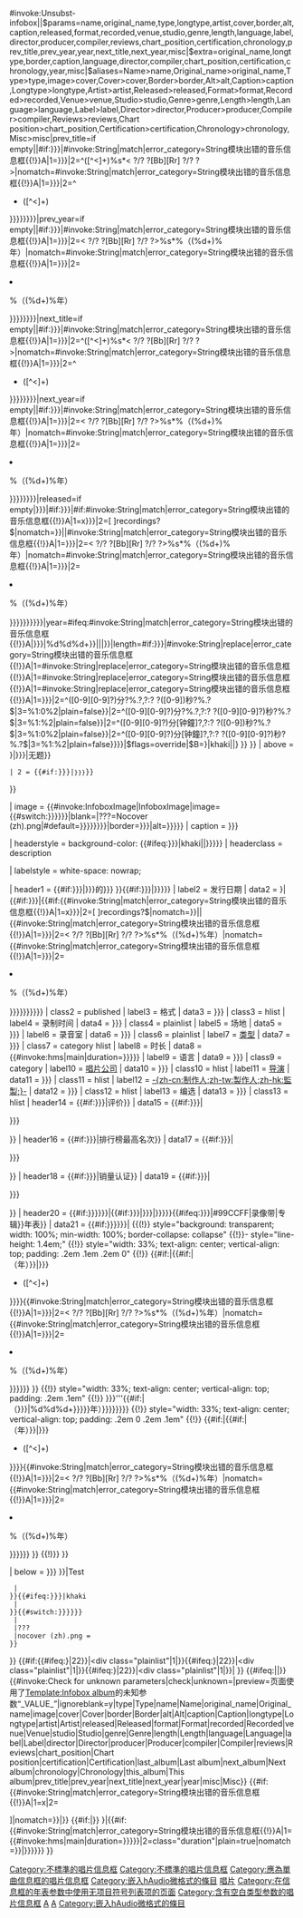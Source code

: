 {{{{{|safesubst:}}}#invoke:Unsubst-infobox||$params=name,original_name,type,longtype,artist,cover,border,alt,caption,released,format,recorded,venue,studio,genre,length,language,label,director,producer,compiler,reviews,chart_position,certification,chronology,prev_title,prev_year,year,next_title,next_year,misc|$extra=original_name,longtype,border,caption,language,director,compiler,chart_position,certification,chronology,year,misc|$aliases=Name>name,Original_name>original_name,Type>type,image>cover,Cover>cover,Border>border,Alt>alt,Caption>caption,Longtype>longtype,Artist>artist,Released>released,Format>format,Recorded>recorded,Venue>venue,Studio>studio,Genre>genre,Length>length,Language>language,Label>label,Director>director,Producer>producer,Compiler>compiler,Reviews>reviews,Chart position>chart_position,Certification>certification,Chronology>chronology,Misc>misc|prev_title={{{{{|safesubst:}}}if empty|{{{prev_title|}}}|{{{{{|safesubst:}}}#if:{{{last_album|{{{Last album|}}}}}}|{{{{{|safesubst:}}}#invoke:String|match|error_category=String模块出错的音乐信息框{{!}}A|1={{{last_album|{{{Last album|}}}}}}|2=^([^<]+)%s*< ?/? ?[Bb][Rr] ?/? ?>|nomatch={{{{{|safesubst:}}}#invoke:String|match|error_category=String模块出错的音乐信息框{{!}}A|1={{{last_album|{{{Last album|}}}}}}|2=^<div class="plainlist"><ul><li>([^<]+)</li>}}}}}}}}|prev_year={{{{{|safesubst:}}}if empty|{{{prev_year|}}}|{{{{{|safesubst:}}}#if:{{{last_album|{{{Last album|}}}}}}|{{{{{|safesubst:}}}#invoke:String|match|error_category=String模块出错的音乐信息框{{!}}A|1={{{last_album|{{{Last album|}}}}}}|2=< ?/? ?[Bb][Rr] ?/? ?>%s*%（(%d+)%年）|nomatch={{{{{|safesubst:}}}#invoke:String|match|error_category=String模块出错的音乐信息框{{!}}A|1={{{last_album|{{{Last album|}}}}}}|2=<li>%（(%d+)%年）</li></ul></div>}}}}}}}}|next_title={{{{{|safesubst:}}}if empty|{{{next_title|}}}|{{{{{|safesubst:}}}#if:{{{next_album|{{{Next album|}}}}}}|{{{{{|safesubst:}}}#invoke:String|match|error_category=String模块出错的音乐信息框{{!}}A|1={{{next_album|{{{Next album|}}}}}}|2=^([^<]+)%s*< ?/? ?[Bb][Rr] ?/? ?>|nomatch={{{{{|safesubst:}}}#invoke:String|match|error_category=String模块出错的音乐信息框{{!}}A|1={{{next_album|{{{Next album|}}}}}}|2=^<div class="plainlist"><ul><li>([^<]+)</li>}}}}}}}}|next_year={{{{{|safesubst:}}}if empty|{{{next_year|}}}|{{{{{|safesubst:}}}#if:{{{next_album|{{{Next album|}}}}}}|{{{{{|safesubst:}}}#invoke:String|match|error_category=String模块出错的音乐信息框{{!}}A|1={{{next_album|{{{Next album|}}}}}}|2=< ?/? ?[Bb][Rr] ?/? ?>%s*%（(%d+)%年）|nomatch={{{{{|safesubst:}}}#invoke:String|match|error_category=String模块出错的音乐信息框{{!}}A|1={{{next_album|{{{Next album|}}}}}}|2=<li>%（(%d+)%年）</li></ul></div>}}}}}}}}|released={{{{{|safesubst:}}}if empty|{{{released|{{{Released|}}}}}}|{{{{{|safesubst:}}}#if:{{{this_album|{{{This album|}}}}}}|{{{{{|safesubst:}}}#if:{{{{{|safesubst:}}}#invoke:String|match|error_category=String模块出错的音乐信息框{{!}}A|1=x{{{chronology|{{{Chronology|}}}}}}|2=[ ]recordings?$|nomatch=}}||{{{{{|safesubst:}}}#invoke:String|match|error_category=String模块出错的音乐信息框{{!}}A|1={{{this_album|{{{This album|}}}}}}|2=< ?/? ?[Bb][Rr] ?/? ?>%s*%（(%d+)%年）|nomatch={{{{{|safesubst:}}}#invoke:String|match|error_category=String模块出错的音乐信息框{{!}}A|1={{{this_album|{{{This album|}}}}}}|2=<li>%（(%d+)%年）</li></ul></div>}}}}}}}}}}|year={{{{{|safesubst:}}}#ifeq:{{{{{|safesubst:}}}#invoke:String|match|error_category=String模块出错的音乐信息框{{!}}A|{{{released|{{{Released|}}}}}}|%d%d%d+}}|{{{year|}}}||{{{year|}}}}}|length={{{{{|safesubst:}}}#if:{{{length|{{{Length|}}}}}}|{{{{{|safesubst:}}}#invoke:String|replace|error_category=String模块出错的音乐信息框{{!}}A|1={{{{{|safesubst:}}}#invoke:String|replace|error_category=String模块出错的音乐信息框{{!}}A|1={{{{{|safesubst:}}}#invoke:String|replace|error_category=String模块出错的音乐信息框{{!}}A|1={{{{{|safesubst:}}}#invoke:String|replace|error_category=String模块出错的音乐信息框{{!}}A|1={{{length|{{{Length|}}}}}}|2=^([0-9][0-9]?)分?%.?,?:? ?([0-9])秒?%.?$|3=%1:0%2|plain=false}}|2=^([0-9][0-9]?)分?%.?,?:? ?([0-9][0-9]?)秒?%.?$|3=%1:%2|plain=false}}|2=^([0-9][0-9]?)分[钟鐘]?,?:? ?([0-9])秒?%.?$|3=%1:0%2|plain=false}}|2=^([0-9][0-9]?)分[钟鐘]?,?:? ?([0-9][0-9]?)秒?%.?$|3=%1:%2|plain=false}}}}|$flags=override|$B=<templatestyles src="ShareCSS/infobox.css" />{{infobox
| bodyclass   = vevent haudio

| aboveclass  = summary album
| abovestyle  = background-color: {{#ifeq:{{Infobox album/color|{{{type|{{{Type|}}}}}}}}|khaki|{{Infobox album/color}}|{{Infobox album/color|{{{type|{{{Type|}}}}}} }} }}
| above       = {{Br separated entries
 | 1 = {{#if:{{{name|{{{Name|}}}}}}|{{{name|{{{Name}}}}}}|<includeonly>无题</includeonly>}}
 | 2 = {{#if:{{{original_name|{{{Original_name|}}}}}}|<span style="font-size:small; font-weight:normal;">{{{original_name|{{{Original_name|}}}}}}</span>}}
}}

| image       = {{#invoke:InfoboxImage|InfoboxImage|image={{#switch:{{{image|{{{cover|{{{Cover|}}}}}}}}}|blank=|???=Nocover (zh).png|#default={{{image|{{{cover|{{{Cover|}}}}}}}}}}}|border={{{border|{{{Border|}}}}}}|alt={{{alt|{{{Alt|}}}}}}}}
| caption     = {{{caption|{{{Caption|}}}}}}

| headerstyle = background-color: {{#ifeq:{{Infobox album/color|{{{type|{{{Type|}}}}}}}}|khaki|{{Infobox album/color}}|{{Infobox album/color|{{{type|{{{Type|}}}}}}}}}}
| headerclass = description

| labelstyle  = white-space: nowrap;

| header1     = {{#if:{{{artist|{{{Artist|}}}}}}|<span class="contributor">{{{artist|{{{Artist}}}}}}</span>的}}{{Infobox album/link|{{{type|{{{Type|}}}}}} }}{{#if:{{{longtype|{{{Longtype|}}}}}}|{{{longtype|{{{Longtype}}}}}}}}
| label2      = 发行日期
| data2       = {{if empty|{{{released|{{{Released|}}}}}}|{{#if:{{{this_album|{{{This album|}}}}}}|{{#if:{{#invoke:String|match|error_category=String模块出错的音乐信息框{{!}}A|1=x{{{chronology|{{{Chronology|}}}}}}|2=[ ]recordings?$|nomatch=}}||{{#invoke:String|match|error_category=String模块出错的音乐信息框{{!}}A|1={{{this_album|{{{This album|}}}}}}|2=< ?/? ?[Bb][Rr] ?/? ?>%s*%（(%d+)%年）|nomatch={{#invoke:String|match|error_category=String模块出错的音乐信息框{{!}}A|1={{{this_album|{{{This album|}}}}}}|2=<li>%（(%d+)%年）</li></ul></div>}}}}}}}}}}
| class2      = published
| label3      = 格式
| data3       = {{{format|{{{Format|}}}}}}
| class3      = hlist
| label4      = 录制时间
| data4       = {{{recorded|{{{Recorded|}}}}}}
| class4      = plainlist
| label5      = 场地
| data5       = {{{venue|{{{Venue|}}}}}}
| label6      = 录音室
| data6       = {{{studio|{{{Studio|}}}}}}
| class6      = plainlist
| label7      = [[音乐类型|类型]]
| data7       = {{{genre|{{{Genre|}}}}}}
| class7      = category hlist
| label8      = 时长
| data8       = {{#invoke:hms|main|duration={{{length|{{{Length|}}}}}}}}
| label9      = 语言
| data9       = {{{language|{{{Language|}}}}}}
| class9      = category
| label10     = [[唱片公司]]
| data10      = {{{label|{{{Label|}}}}}}
| class10     = hlist
| label11     = [[電影導演|导演]]
| data11      = {{{director|{{{Director|}}}}}}
| class11     = hlist
| label12     = [[音樂製作人|-{zh-cn:制作人;zh-tw:製作人;zh-hk:監製;}-]]
| data12      = {{{producer|{{{Producer|}}}}}}
| class12     = hlist
| label13     = 编选
| data13      = {{{compiler|{{{Compiler|}}}}}}
| class13     = hlist
| header14    = {{#if:{{{reviews|{{{Reviews|}}}}}}|评价}}
| data15      = {{#if:{{{reviews|{{{Reviews|}}}}}}|<div style="text-align: left; padding: 0; margin: 0">
{{{reviews|{{{Reviews|}}}}}}
</div>
}}
| header16    = {{#if:{{{chart_position|{{{Chart position|}}}}}}|排行榜最高名次}}
| data17      = {{#if:{{{chart_position|{{{Chart position|}}}}}}|<div style="text-align: left; padding: 0; margin: 0">
{{{chart_position|{{{Chart position|}}}}}}
</div>
}}
| header18    = {{#if:{{{certification|{{{Certification|}}}}}}|销量认证}}
| data19      = {{#if:{{{certification|{{{Certification|}}}}}}|<div style="text-align: left; padding: 0; margin: 0">
{{{certification|{{{Certification|}}}}}}
</div>
}}
| header20    = {{#if:{{{last_album|{{{Last album|}}}}}}{{{next_album|{{{Next album|}}}}}}{{{prev_title|}}}{{{next_title|}}}|{{#if:{{{chronology|{{{Chronology|}}}}}}|{{{chronology|{{{Chronology|}}}}}}|{{{artist|{{{Artist}}}}}}}}{{#ifeq:{{Infobox album/color|{{{type|{{{Type|}}}}}}}}|&#35;99CCFF|录像带|专辑}}年表}}
| data21      = {{#if:{{{last_album|{{{Last album|}}}}}}{{{next_album|{{{Next album|}}}}}}{{{prev_title|}}}{{{next_title|}}}|
{{(!}} style="background: transparent; width: 100%; min-width: 100%; border-collapse: collapse"
{{!}}- style="line-height: 1.4em;"
{{!}} style="width: 33%; text-align: center; vertical-align: top; padding: .2em .1em .2em 0" {{!}} {{#if:{{{prev_title|}}}|{{{prev_title}}}{{#if:{{{prev_year|}}}|<br />（{{{prev_year}}}年）}}|{{{last_album|{{{Last album|}}}}}}<span style="display:none">{{#if:{{{last_album|{{{Last album|}}}}}}|{{#invoke:String|match|error_category=String模块出错的音乐信息框{{!}}A|1={{{last_album|{{{Last album|}}}}}}|2=^([^<]+)%s*< ?/? ?[Bb][Rr] ?/? ?>|nomatch={{#invoke:String|match|error_category=String模块出错的音乐信息框{{!}}A|1={{{last_album|{{{Last album|}}}}}}|2=^<div class="plainlist"><ul><li>([^<]+)</li>}}}}{{#invoke:String|match|error_category=String模块出错的音乐信息框{{!}}A|1={{{last_album|{{{Last album|}}}}}}|2=< ?/? ?[Bb][Rr] ?/? ?>%s*%（(%d+)%年）|nomatch={{#invoke:String|match|error_category=String模块出错的音乐信息框{{!}}A|1={{{last_album|{{{Last album|}}}}}}|2=<li>%（(%d+)%年）</li></ul></div>}}}}}}</span> }}
{{!}} style="width: 33%; text-align: center; vertical-align: top; padding: .2em .1em" {{!}} {{{this_album|{{{This album|'''{{{name|{{{Name|{{PAGENAMEBASE}} }}}}}}'''{{#if:{{{next_year|}}}{{{prev_year|}}}|<br />（{{{year|{{#invoke:String|match|error_category=String模块出错的音乐信息框{{!}}A|{{{released|{{{Released|}}}}}}|%d%d%d+}}}}}年）}}}}}}}}
{{!}} style="width: 33%; text-align: center; vertical-align: top; padding: .2em 0 .2em .1em" {{!}} {{#if:{{{next_title|}}}|{{{next_title}}}{{#if:{{{next_year|}}}|<br />（{{{next_year}}}年）}}|{{{next_album|{{{Next album|}}}}}}<span style="display:none">{{#if:{{{next_album|{{{Next album|}}}}}}|{{#invoke:String|match|error_category=String模块出错的音乐信息框{{!}}A|1={{{next_album|{{{Next album|}}}}}}|2=^([^<]+)%s*< ?/? ?[Bb][Rr] ?/? ?>|nomatch={{#invoke:String|match|error_category=String模块出错的音乐信息框{{!}}A|1={{{next_album|{{{Next album|}}}}}}|2=^<div class="plainlist"><ul><li>([^<]+)</li>}}}}{{#invoke:String|match|error_category=String模块出错的音乐信息框{{!}}A|1={{{next_album|{{{Next album|}}}}}}|2=< ?/? ?[Bb][Rr] ?/? ?>%s*%（(%d+)%年）|nomatch={{#invoke:String|match|error_category=String模块出错的音乐信息框{{!}}A|1={{{next_album|{{{Next album|}}}}}}|2=<li>%（(%d+)%年）</li></ul></div>}}}}}}</span> }}
{{!)}}
}}

| below       = {{{misc|{{{Misc|}}}}}}
}}{{category handler
 |main={{#ifeq:{{Infobox album/color|{{{type|{{{Type|}}}}}}|Test}}|Test
  |[[Category:不標準的唱片信息框]]
 }}{{#ifeq:{{Infobox album/color|{{{type|{{{Type|}}}}}}}}|khaki
  |[[Category:不標準的唱片信息框]][[Category:應為單曲信息框的唱片信息框]]
 }}[[Category:嵌入hAudio微格式的條目]]{{#switch:{{lc:{{{image|{{{cover|{{{Cover|}}}}}}}}}}}
  |
  |???
  |nocover (zh).png = [[Category:損壞的宣傳品圖像的鏈接的頁面|唱片]]
 }}
}}<!--

-->{{#if:{{#ifeq:{{str left|{{{last_album|{{{Last album|}}}}}}|22}}|<div class="plainlist"|1|}}{{#ifeq:{{str left|{{{this_album|{{{This album|}}}}}}|22}}|<div class="plainlist"|1|}}{{#ifeq:{{str left|{{{next_album|{{{Next album|}}}}}}|22}}|<div class="plainlist"|1|}}|[[Category:在信息框的年表参数中使用无项目符号列表项的页面]]
}}<!--

-->{{#ifeq:{{{type|}}}{{{Type|}}}||[[Category:含有空白类型参数的唱片信息框]]}}<!--

-->{{#invoke:Check for unknown parameters|check|unknown={{main other|[[Category:在唱片信息框中使用未知参数的页面|_VALUE_{{PAGENAME}}]]}}|preview=页面使用了[[Template:Infobox album]]的未知参数“_VALUE_”|ignoreblank=y|type|Type|name|Name|original_name|Original_name|image|cover|Cover|border|Border|alt|Alt|caption|Caption|longtype|Longtype|artist|Artist|released|Released|format|Format|recorded|Recorded|venue|Venue|studio|Studio|genre|Genre|length|Length|language|Language|label|Label|director|Director|producer|Producer|compiler|Compiler|reviews|Reviews|chart_position|Chart position|certification|Certification|last_album|Last album|next_album|Next album|chronology|Chronology|this_album|This album|prev_title|prev_year|next_title|next_year|year|misc|Misc}}<!--

-->{{#if:{{#invoke:String|match|error_category=String模块出错的音乐信息框{{!}}A|1={{{prev_title|}}}{{{last_album|}}}{{{Last album|}}}{{{prev_year|}}}{{{next_title|}}}{{{next_album|}}}{{{Next album|}}}{{{next_year|}}}{{{type|}}}{{{Type|}}}{{{name|}}}{{{Name|}}}{{{original_name|}}}{{{Original_name|}}}{{{image|}}}{{{cover|}}}{{{Cover|}}}{{{border|}}}{{{Border|}}}{{{alt|}}}{{{Alt|}}}{{{caption|}}}{{{Caption|}}}{{{longtype|}}}{{{Longtype|}}}{{{artist|}}}{{{Artist|}}}{{{released|}}}{{{Released|}}}{{{format|}}}{{{Format|}}}{{{recorded|}}}{{{Recorded|}}}{{{venue|}}}{{{Venue|}}}{{{studio|}}}{{{Studio|}}}{{{genre|}}}{{{Genre|}}}{{{length|}}}{{{Length|}}}{{{language|}}}{{{Language|}}}{{{label|}}}{{{Label|}}}{{{director|}}}{{{Director|}}}{{{producer|}}}{{{Producer|}}}{{{compiler|}}}{{{Compiler|}}}{{{reviews|}}}{{{Reviews|}}}{{{chart_position|}}}{{{Chart position|}}}{{{certification|}}}{{{Certification|}}}{{{chronology|}}}{{{Chronology|}}}{{{this_album|}}}{{{This album|}}}{{{year|}}}x|2=</?t[drh][ >]|nomatch=}}|[[Category:含有畸形表格对象的音乐信息框|A]]}}<!--

使用以下所列的參數會被加入[[Category:在音乐信息框中使用过时参数的页面|A]]
-->{{#if:{{{Name|}}}{{{Original name|}}}{{{Type|}}}{{{Cover|}}}{{{Border|}}}{{{Alt|}}}{{{Caption|}}}{{{Longtype|}}}{{{Artist|}}}{{{Released|}}}{{{Format|}}}{{{Recorded|}}}{{{Venue|}}}{{{Studio|}}}{{{Genre|}}}{{{Length|}}}{{{Language|}}}{{{Label|}}}{{{Director|}}}{{{Producer|}}}{{{Compiler|}}}{{{Reviews|}}}{{{Chart position|}}}{{{Certification|}}}{{{Chronology|}}}{{{Misc|}}}{{{last_album|}}}{{{Last album|}}}{{{this_album|}}}{{{This album|}}}{{{next_album|}}}{{{Next album|}}}|[[Category:在音乐信息框中使用过时参数的页面|A]]}}<!--

-->{{main other|{{#if:{{{length|{{{Length|}}}}}}|{{#if:{{#invoke:String|match|error_category=String模块出错的音乐信息框{{!}}A|1={{#invoke:hms|main|duration={{{length|{{{Length|}}}}}}}}|2=class="duration"|plain=true|nomatch=}}|[[Category:嵌入hAudio微格式的條目]]}}}}}}<!--

end of #invoke:Unsubst-infobox
-->}}<noinclude>
{{Documentation}}
<!-- Add categories to the /doc subpage, not here. -->
</noinclude>